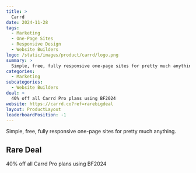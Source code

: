 ```yaml
---
title: >
  Carrd
date: 2024-11-28
tags:
  - Marketing
  - One-Page Sites
  - Responsive Design
  - Website Builders
logo: /static/images/product/carrd/logo.png
summary: >
  Simple, free, fully responsive one-page sites for pretty much anything.
categories:
  - Marketing
subcategories:
  - Website Builders
deal: >
  40% off all Carrd Pro plans using BF2024
website: https://carrd.co?ref=rarebigdeal
layout: ProductLayout
leaderboardPosition: -1
---
```

Simple, free, fully responsive one-page sites for pretty much anything.

## Rare Deal

40% off all Carrd Pro plans using BF2024
